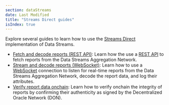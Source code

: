 ```yaml
---
section: dataStreams
date: Last Modified
title: "Streams Direct guides"
isIndex: true
---
```


Explore several guides to learn how to use the [Streams Direct](/data-streams#streams-direct-using-data-streams-with-your-own-bot) implementation of Data Streams.

- [Fetch and decode reports (REST API)](/data-streams/tutorials/streams-direct/streams-direct-api): Learn how the use a [REST API](/data-streams/reference/streams-direct-interface-api) to fetch reports from the Data Streams Aggregation Network.
- [Stream and decode reports (WebSocket)](/data-streams/tutorials/streams-direct/streams-direct-ws): Learn how to use a [WebSocket](/data-streams/reference/streams-direct-interface-ws) connection to listen for real-time reports from the Data Streams Aggregation Network, decode the report data, and log their attributes.
- [Verify report data onchain](/data-streams/tutorials/streams-direct/streams-direct-onchain-verification): Learn how to verify onchain the integrity of reports by confirming their authenticity as signed by the Decentralized Oracle Network (DON).
